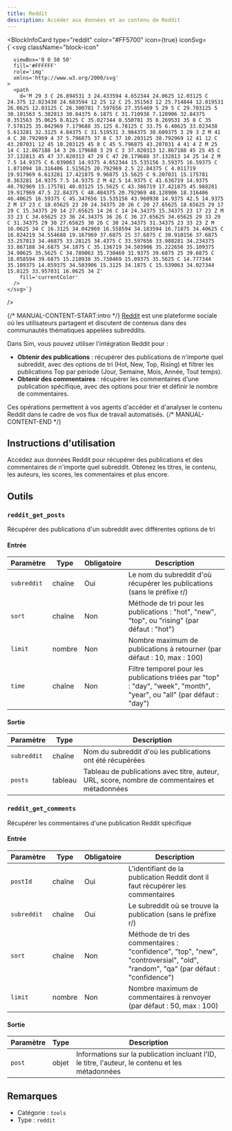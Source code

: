 ```yaml
---
title: Reddit
description: Accéder aux données et au contenu de Reddit
---
```



<BlockInfoCard 
  type="reddit"
  color="#FF5700"
  icon={true}
  iconSvg={`<svg className="block-icon"
      
      
      
      viewBox='0 0 50 50'
      fill='#FFFFFF'
      role='img'
      xmlns='http://www.w3.org/2000/svg'
    >
      <path
        d='M 29 3 C 26.894531 3 24.433594 4.652344 24.0625 12.03125 C 24.375 12.023438 24.683594 12 25 12 C 25.351563 12 25.714844 12.019531 26.0625 12.03125 C 26.300781 7.597656 27.355469 5 29 5 C 29.703125 5 30.101563 5.382813 30.84375 6.1875 C 31.710938 7.128906 32.84375 8.351563 35.0625 8.8125 C 35.027344 8.550781 35 8.269531 35 8 C 35 7.578125 35.042969 7.179688 35.125 6.78125 C 33.75 6.40625 33.023438 5.613281 32.3125 4.84375 C 31.519531 3.984375 30.609375 3 29 3 Z M 41 4 C 38.792969 4 37 5.796875 37 8 C 37 10.203125 38.792969 12 41 12 C 43.207031 12 45 10.203125 45 8 C 45 5.796875 43.207031 4 41 4 Z M 25 14 C 12.867188 14 3 20.179688 3 29 C 3 37.820313 12.867188 45 25 45 C 37.132813 45 47 37.820313 47 29 C 47 20.179688 37.132813 14 25 14 Z M 7.5 14.9375 C 6.039063 14.9375 4.652344 15.535156 3.59375 16.59375 C 1.871094 18.316406 1.515625 20.792969 2.5 22.84375 C 4.011719 19.917969 6.613281 17.421875 9.96875 15.5625 C 9.207031 15.175781 8.363281 14.9375 7.5 14.9375 Z M 42.5 14.9375 C 41.636719 14.9375 40.792969 15.175781 40.03125 15.5625 C 43.386719 17.421875 45.988281 19.917969 47.5 22.84375 C 48.484375 20.792969 48.128906 18.316406 46.40625 16.59375 C 45.347656 15.535156 43.960938 14.9375 42.5 14.9375 Z M 17 23 C 18.65625 23 20 24.34375 20 26 C 20 27.65625 18.65625 29 17 29 C 15.34375 29 14 27.65625 14 26 C 14 24.34375 15.34375 23 17 23 Z M 33 23 C 34.65625 23 36 24.34375 36 26 C 36 27.65625 34.65625 29 33 29 C 31.34375 29 30 27.65625 30 26 C 30 24.34375 31.34375 23 33 23 Z M 16.0625 34 C 16.3125 34.042969 16.558594 34.183594 16.71875 34.40625 C 16.824219 34.554688 19.167969 37.6875 25 37.6875 C 30.910156 37.6875 33.257813 34.46875 33.28125 34.4375 C 33.597656 33.988281 34.234375 33.867188 34.6875 34.1875 C 35.136719 34.503906 35.222656 35.109375 34.90625 35.5625 C 34.789063 35.730469 31.9375 39.6875 25 39.6875 C 18.058594 39.6875 15.210938 35.730469 15.09375 35.5625 C 14.777344 35.109375 14.859375 34.503906 15.3125 34.1875 C 15.539063 34.027344 15.8125 33.957031 16.0625 34 Z'
        fill='currentColor'
      />
    </svg>`}
/>

{/* MANUAL-CONTENT-START:intro */}
[Reddit](https://www.reddit.com/) est une plateforme sociale où les utilisateurs partagent et discutent de contenus dans des communautés thématiques appelées subreddits.

Dans Sim, vous pouvez utiliser l'intégration Reddit pour :

- **Obtenir des publications** : récupérer des publications de n'importe quel subreddit, avec des options de tri (Hot, New, Top, Rising) et filtrer les publications Top par période (Jour, Semaine, Mois, Année, Tout temps).
- **Obtenir des commentaires** : récupérer les commentaires d'une publication spécifique, avec des options pour trier et définir le nombre de commentaires.

Ces opérations permettent à vos agents d'accéder et d'analyser le contenu Reddit dans le cadre de vos flux de travail automatisés.
{/* MANUAL-CONTENT-END */}

## Instructions d'utilisation

Accédez aux données Reddit pour récupérer des publications et des commentaires de n'importe quel subreddit. Obtenez les titres, le contenu, les auteurs, les scores, les commentaires et plus encore.

## Outils

### `reddit_get_posts`

Récupérer des publications d'un subreddit avec différentes options de tri

#### Entrée

| Paramètre | Type | Obligatoire | Description |
| --------- | ---- | -------- | ----------- |
| `subreddit` | chaîne | Oui | Le nom du subreddit d'où récupérer les publications \(sans le préfixe r/\) |
| `sort` | chaîne | Non | Méthode de tri pour les publications : "hot", "new", "top", ou "rising" \(par défaut : "hot"\) |
| `limit` | nombre | Non | Nombre maximum de publications à retourner \(par défaut : 10, max : 100\) |
| `time` | chaîne | Non | Filtre temporel pour les publications triées par "top" : "day", "week", "month", "year", ou "all" \(par défaut : "day"\) |

#### Sortie

| Paramètre | Type | Description |
| --------- | ---- | ----------- |
| `subreddit` | chaîne | Nom du subreddit d'où les publications ont été récupérées |
| `posts` | tableau | Tableau de publications avec titre, auteur, URL, score, nombre de commentaires et métadonnées |

### `reddit_get_comments`

Récupérer les commentaires d'une publication Reddit spécifique

#### Entrée

| Paramètre | Type | Obligatoire | Description |
| --------- | ---- | ---------- | ----------- |
| `postId` | chaîne | Oui | L'identifiant de la publication Reddit dont il faut récupérer les commentaires |
| `subreddit` | chaîne | Oui | Le subreddit où se trouve la publication \(sans le préfixe r/\) |
| `sort` | chaîne | Non | Méthode de tri des commentaires : "confidence", "top", "new", "controversial", "old", "random", "qa" \(par défaut : "confidence"\) |
| `limit` | nombre | Non | Nombre maximum de commentaires à renvoyer \(par défaut : 50, max : 100\) |

#### Sortie

| Paramètre | Type | Description |
| --------- | ---- | ----------- |
| `post` | objet | Informations sur la publication incluant l'ID, le titre, l'auteur, le contenu et les métadonnées |

## Remarques

- Catégorie : `tools`
- Type : `reddit`
